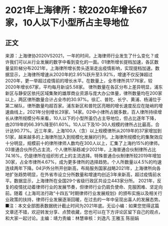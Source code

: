 # 2021年上海律所：较2020年增长67家，10人以下小型所占主导地位
## 正文
来源：上海律协2020VS2021，一年的时间，上海律师行业发生了什么变化？或许我们可以从行业发展的数字中看到变化的一面。01律所增长提档加速，各区数量呈阶梯分布2021年，上海律所增长势头逐渐走出疫情影响，实现提档加速。数据显示，上海律所增速从2020年的2.95%跃升至3.92%，增速不仅反弹超过2020年，更一举超过疫情前的增长水平。在数量上，全市律所共1776家，较2020年增长67家，平均每月新设5.58家。  律所数量在各区分布上差异明显，浦东新区与静安区依托区域集聚的雄厚商业资源与庞大办公体量，律所数量均在200家以上，两区律所数量合计占全市的30.97%。徐汇、普陀、长宁、黄浦、杨浦位于第二梯队，律所数量均超百家。浦东新区和普陀区亮眼的增长速度反应在陡峭的增速曲线上，2021年分别增长29家、14家。02中小律所占据多数，百人律所持续增长从律所规模分布来看，10人以下的小型所虽仍占主导地位，但占比逐年下降，由2019年的66.39%降至61.60%。10人以下及10-30人规模的律所占比最高，合计达90.77%。近三年来，上海100人（含）以上规模律所从2019年的37家增加到51家，越来越多的上海律所加入到规模化发展的行列。上海律所规模化的集聚效应十分明显，规模前十的律所律师人数均在300人以上，汇集了上海约15%的律师。03普通合伙所仍占主流，个人律所渐趋减少2021年，上海普通合伙制律所占比74.16%，仍是律所在组织形式上的主流选择。特殊普通合伙制律所较2019年增加30家，占全市律所4.67%，成为更多律所的选择趋势。个人所数量以4.5%的均速连续两年下降。04沪外分所开创新高，布局服务国家战略2021年，上海律所向各地扩张趋势明显，在外省市设立分所数量和增速均创近3年来新高，超过疫情前水平。数据显示，上海律所在全国29个省级行政区共设立443家分所。  2021年，反复的疫情扰动着律师行业的发展节奏，但律师行业仍肩负使命、克服困难、坚定向前。随着《上海司法行政“十四五”时期律师行业发展规划》的颁布实施以及相关行业政策的扶持，律师行业发展逐渐回暖，在过去的一年中呈现出喜人的发展态势。■注：本文全部图表数据统计截止时间为2021年底。无讼小编：如果您觉得这篇文章还不错，欢迎转发分享、点赞收藏，您也可以在下方评论区留下自己的观点，和大家一起讨论。主编：靖力责编：林慧审核：刘逸凡 王雅玉 陈丽娟 